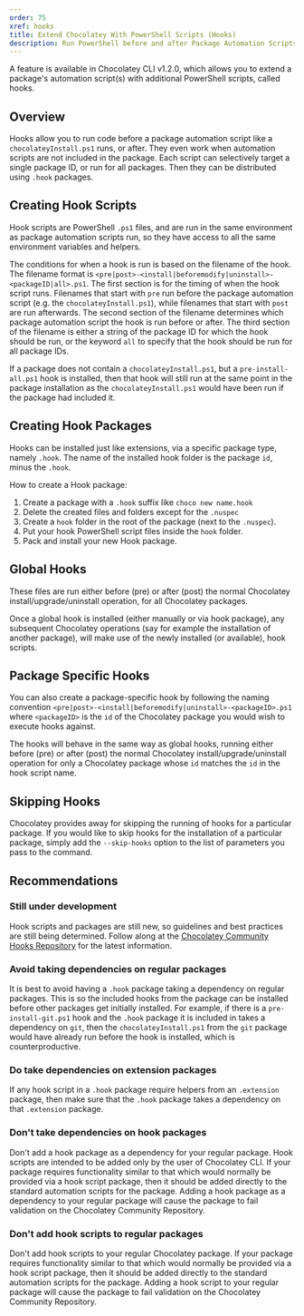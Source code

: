 ```yaml
---
order: 75
xref: hooks
title: Extend Chocolatey With PowerShell Scripts (Hooks)
description: Run PowerShell before and after Package Automation Scripts
---
```


A feature is available in Chocolatey CLI v1.2.0, which allows you to extend a package's automation script(s) with additional PowerShell scripts, called hooks.

## Overview

Hooks allow you to run code before a package automation script like a `chocolateyInstall.ps1` runs, or after. They even work when automation scripts are not included in the package. Each script can selectively target a single package ID, or run for all packages. Then they can be distributed using `.hook` packages.

## Creating Hook Scripts

Hook scripts are PowerShell `.ps1` files, and are run in the same environment as package automation scripts run, so they have access to all the same environment variables and helpers.

The conditions for when a hook is run is based on the filename of the hook. The filename format is `<pre|post>-<install|beforemodify|uninstall>-<packageID|all>.ps1`. The first section is for the timing of when the hook script runs. Filenames that start with `pre` run before the package automation script (e.g. the `chocolateyInstall.ps1`), while filenames that start with `post` are run afterwards. The second section of the filename determines which package automation script the hook is run before or after. The third section of the filename is either a string of the package ID for which the hook should be run, or the keyword `all` to specify that the hook should be run for all package IDs.

If a package does not contain a `chocolateyInstall.ps1`, but a `pre-install-all.ps1` hook is installed, then that hook will still run at the same point in the package installation as the `chocolateyInstall.ps1` would have been run if the package had included it.

## Creating Hook Packages

Hooks can be installed just like extensions, via a specific package type, namely `.hook`. The name of the installed hook folder is the package `id`, minus the `.hook`.

How to create a Hook package:

1. Create a package with a `.hook` suffix like `choco new name.hook`
1. Delete the created files and folders except for the `.nuspec`
1. Create a `hook` folder in the root of the package (next to the `.nuspec`).
1. Put your hook PowerShell script files inside the `hook` folder.
1. Pack and install your new Hook package.

## Global Hooks

These files are run either before (pre) or after (post) the normal Chocolatey install/upgrade/uninstall operation, for all Chocolatey packages.

Once a global hook is installed (either manually or via hook package), any subsequent Chocolatey operations (say for example the installation of another package), will make use of the newly installed (or available), hook scripts.

## Package Specific Hooks

You can also create a package-specific hook by following the naming convention `<pre|post>-<install|beforemodify|uninstall>-<packageID>.ps1` where `<packageID>` is the `id` of the Chocolatey package you would wish to execute hooks against.

The hooks will behave in the same way as global hooks, running either before (pre) or after (post) the normal Chocolatey install/upgrade/uninstall operation for only a Chocolatey package whose `id` matches the `id` in the hook script name.

## Skipping Hooks

Chocolatey provides away for skipping the running of hooks for a particular package. If you would like to skip hooks for the installation of a particular package, simply add the `--skip-hooks` option to the list of parameters you pass to the command.

## Recommendations

### Still under development

Hook scripts and packages are still new, so guidelines and best practices are still being determined. Follow along at the [Chocolatey Community Hooks Repository](https://github.com/chocolatey-community/chocolatey-hooks) for the latest information.

### Avoid taking dependencies on regular packages

It is best to avoid having a `.hook` package taking a dependency on regular packages. This is so the included hooks from the package can be installed before other packages get initially installed. For example, if there is a `pre-install-git.ps1` hook and the `.hook` package it is included in takes a dependency on `git`, then the `chocolateyInstall.ps1` from the `git` package would have already run before the hook is installed, which is counterproductive.

### Do take dependencies on extension packages

If any hook script in a `.hook` package require helpers from an `.extension` package, then make sure that the `.hook` package takes a dependency on that `.extension` package.

### Don't take dependencies on hook packages

Don't add a hook package as a dependency for your regular package. Hook scripts are intended to be added only by the user of Chocolatey CLI. If your package requires functionality similar to that which would normally be provided via a hook script package, then it should be added directly to the standard automation scripts for the package. Adding a hook package as a dependency to your regular package will cause the package to fail validation on the Chocolatey Community Repository.

### Don't add hook scripts to regular packages

Don't add hook scripts to your regular Chocolatey package. If your package requires functionality similar to that which would normally be provided via a hook script package, then it should be added directly to the standard automation scripts for the package. Adding a hook script to your regular package will cause the package to fail validation on the Chocolatey Community Repository.
